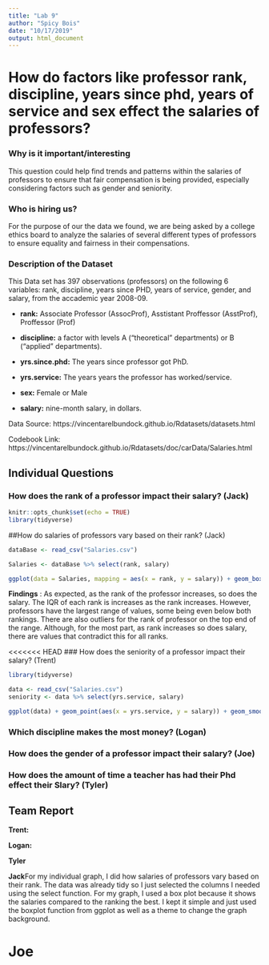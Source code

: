 ```yaml
---
title: "Lab 9"
author: "Spicy Bois"
date: "10/17/2019"
output: html_document
---
```

# How do factors like professor rank, discipline, years since phd, years of service and sex effect the salaries of professors?

### Why is it important/interesting
This question could help find trends and patterns within the salaries of professors to ensure that fair compensation is being provided, especially considering factors such as gender and seniority.

### Who is hiring us?
For the purpose of our the data we found, we are being asked by a college ethics board to analyze the salaries of several different types of professors to ensure equality and fairness in their compensations.

### Description of the Dataset
This Data set has 397 observations (professors) on the following 6 variables: rank, discipline, years since PHD, years of service, gender, and salary, from the accademic year 2008-09.

  * **rank:** Associate Professor (AssocProf), Asstistant Proffessor  (AsstProf), Proffessor (Prof)

  * **discipline:** a factor with levels A (“theoretical” departments) or B (“applied” departments).

  * **yrs.since.phd:** The years since professor got PhD.

  * **yrs.service:** The years years the professor has worked/service.

  * **sex:** Female or Male

  * **salary:** nine-month salary, in dollars.

Data Source: https://vincentarelbundock.github.io/Rdatasets/datasets.html

Codebook Link: https://vincentarelbundock.github.io/Rdatasets/doc/carData/Salaries.html

## Individual Questions

### How does the rank of a professor impact their salary? (Jack)
```r
knitr::opts_chunk$set(echo = TRUE)
library(tidyverse)
```

##How do salaries of professors vary based on their rank? (Jack)
```r

dataBase <- read_csv("Salaries.csv")

Salaries <- dataBase %>% select(rank, salary)

ggplot(data = Salaries, mapping = aes(x = rank, y = salary)) + geom_boxplot() + theme_bw()

```
**Findings** : As expected, as the rank of the professor increases, so does the salary. The IQR of each rank is increases as the rank increases. However, professors have the largest range of values, some being even below both rankings. There are also outliers for the rank of professor on the top end of the range. Although, for the most part, as rank increases so does salary, there are values that contradict this for all ranks.

<<<<<<< HEAD
### How does the seniority of a professor impact their salary? (Trent)
```r
library(tidyverse)

data <- read_csv("Salaries.csv")
seniority <- data %>% select(yrs.service, salary)

ggplot(data) + geom_point(aes(x = yrs.service, y = salary)) + geom_smooth(aes(x = yrs.service, y = salary, color = 'Trend line')) + labs(title = "Distribution of Salaries by Years of Service", y = "Annual Salary (US Dollars)", x = "Years of Service (years)") + facet_grid(rank~ .) + theme_bw()
```

### Which discipline makes the most money? (Logan)

### How does the gender of a professor impact their salary? (Joe)

### How does the amount of time a teacher has had their Phd effect their Slary? (Tyler)

## Team Report
**Trent:**

**Logan:**

**Tyler**

**Jack**For my individual graph, I did how salaries of professors vary based on their rank. The data was already tidy so I just selected the columns I needed using the select function. For my graph, I used a box plot because it shows the salaries compared to the ranking the best. I kept it simple and just used the boxplot function from ggplot as well as a theme to change the graph background.

**Joe**
=======
